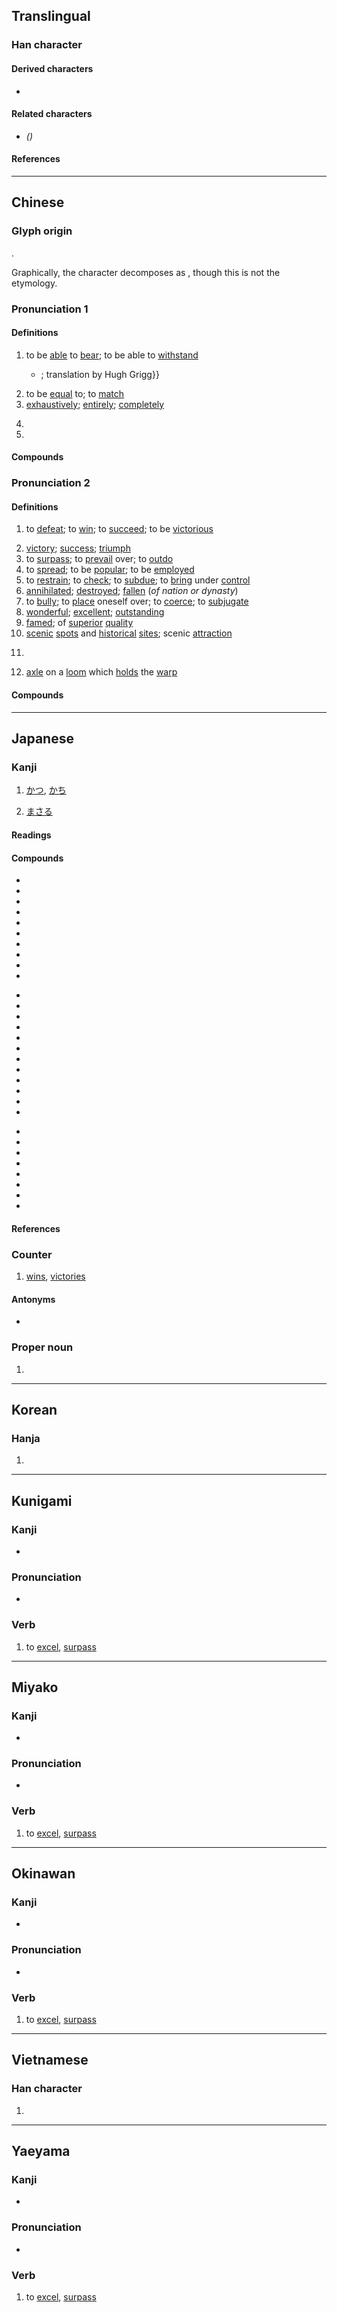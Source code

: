 {{also|胜}}
{{character info/new}}
==Translingual==

===Han character===
{{Han char|rn=19|rad=力|as=10|sn=12|four=79227|canj=BFQS|ids=⿰月劵}} <!-- Note: ⿰⺼劵 is incorrect -->

====Derived characters====
* {{l|mul|[[橳]], [[蕂]], [[𤺩]], [[𩦜]], [[𩻷]], [[𪓺]]}}

====Related characters====
* {{l|mul|[[胜]]}} ''({{w|Simplified Chinese}})''

====References====
{{Han ref|kx=0148.310|dkj=02409|dj=0335.100|hdz=32090.130|uh=52DD}}

----

==Chinese==
{{zh-forms|s=胜}}

===Glyph origin===
{{Han etym}}
{{Han compound|朕|力|c1=p|c2=s|t2=strength|ls=psc}}.

Graphically, the character decomposes as {{Han compound|月|劵}}, though this is not the etymology.

===Pronunciation 1===
{{zh-pron
|m=勝
|c=sing1
|h=pfs=
|md=sĭng
|mn=seng
|w=1sen
|mc=1
|oc=1,1
|cat=v,adv,n
}}

====Definitions====
{{zh-hanzi}}

# to be [[able]] to [[bear]]; to be able to [[withstand]]
#* {{zh-x|我 欲 乘風 歸去，又 恐 瓊樓玉宇，高處 不 勝 寒。|I wish to ride the wind and return there, yet fear the jade towers; in a high dwelling one cannot '''bear''' the cold.|CL|ref={{lang|zh|{{w2|zh|蘇軾}} {{《{{w2|zh|水調歌頭}}》}}}}; translation by Hugh Grigg}}
# to be [[equal]] to; to [[match]]
# [[exhaustively]]; [[entirely]]; [[completely]]
#: {{zh-x|不可勝數|too numerous to count}}
# {{zh-alt-form|升|[[unit]] of [[measure]] for [[grain]] [[volume]]s}}
# {{zh-alt-form|伸|to [[stretch]]}}

====Compounds====
{{zh-der|fold=1|hide_pron=1|不可勝原|不可勝記|嬌嫋不勝|力不自勝|喜不自勝|悲不自勝|不勝|不勝感喟|不勝之態|不能勝數|不可勝書|不可勝言|不勝酒力|不勝負荷|力不勝任|多不勝數|情不自勝|勝任愉快|不勝唏噓|如不勝衣|不勝衣|不勝春|不可勝計|勝衣|不可勝數|不勝其擾|不勝其煩|勝任|不勝枚舉|弱不勝衣|不可勝紀|數不勝數|理不勝辭|指不勝屈|美不勝收|舉不勝舉|防不勝防|樂勝}}

===Pronunciation 2===
{{zh-pron
|m=shèng
|m-s=
|c=sing3
|c-t=
|g=
|h=pfs=sṳn;gd=sen4
|j=
|mb=se̿ng
|md=séng
|mn=sèng
|mn-t=sêng3
|w=2sen
|x=
|mc=2
|oc=2,2
|cat=v,n
}}

====Definitions====
{{zh-hanzi}}

# to [[defeat]]; to [[win]]; to [[succeed]]; to be [[victorious]]
#: {{zh-syn|贏}}
#: {{zh-ant|敗}}
#: {{zh-x|知 可 以 戰 與 不 可 以 戰 者 勝|He will '''triumph''' who knows when to fight and when not to fight.|ref={{w|The Art of War}}, circa 5th century [[BCE]], translation: Lionel Giles, modified|collapsed=y}}
# [[victory]]; [[success]]; [[triumph]]
# to [[surpass]]; to [[prevail]] over; to [[outdo]]
# to [[spread]]; to be [[popular]]; to be [[employed]]
# to [[restrain]]; to [[check]]; to [[subdue]]; to [[bring]] under [[control]]
# [[annihilated]]; [[destroyed]]; [[fallen]] (''of nation or dynasty'')
# to [[bully]]; to [[place]] oneself over; to [[coerce]]; to [[subjugate]]
# [[wonderful]]; [[excellent]]; [[outstanding]]
# [[famed]]; of [[superior]] [[quality]]
# [[scenic]] [[spot]]s and [[historical]] [[site]]s; scenic [[attraction]]
# {{lb|zh|historical}} {{n-g|a kind of [[splendid]] [[jewellery]] worn by [[ancient]] [[women]]}}
# {{lb|zh|historical}} [[axle]] on a [[loom]] which [[hold]]s the [[warp]]

====Compounds====
{{zh-der|人定勝天|勝券在握|力勝|名勝古跡|倚多為勝|勝似|勝之不武|屢戰屢勝|常勝將軍|大勝|尋幽訪勝|優勝|出奇制勝|定勝敗|度假勝地|勝流|慰情勝無|常勝軍|得勝之兵|取勝|制勝|勝常|得勝回朝|德勝頭迴|得勝頭回|得勝口|得勝之師|得勝|克敵制勝|好勝|形勝|人勝節|味勝易牙|勝概|名勝古蹟|勝境|優勝劣敗|常勝家|席勝|不分勝負|名山勝境|勝地|勝景|得勝頭迴|大獲全勝|勝跡|哀兵必勝|勝局|勝負|人眾勝天|乘勝追擊|名勝|反敗為勝|不勝|勝算|勝殘去殺|和勝|吹氣勝蘭|乘勝逐北|不戰而勝|去殺勝殘|引人入勝|勝遊|勝朝|勝利投手|勝利|勝仗|勝事|勝訴|一決勝負|全勝|決勝千里|旛勝|打勝仗|獨擅勝場|求勝|決勝局|爭強鬥勝|穩操勝券|爭勝|戰無不勝|探尋勝跡|打勝|抗戰勝利|矜功負勝|武勝關|穩操勝算|戰勝|決勝|更勝一籌|旗開得勝|戰勝國|春勝|百戰百勝|略勝一籌|班師得勝|爭強賭勝|爭強顯勝|爭強好勝|爭勝要強|濟勝之具|持勝|稍勝一籌|決勝負|料敵制勝|獲勝|每戰必勝|方勝|攬勝圖|攬勝|探奇訪勝|觀光勝地|雄勝|險勝|邪不勝正|避暑勝地|龔勝不屈|覽勝|高人勝士|花勝|習非勝是|聊勝一籌|誇勝道強|陰勝則寒|轉敗為勝|遊覽勝地|臨機制勝|節節勝利|較勝一籌|賭勝|致勝|聊勝於無|綵勝|運籌決勝|必勝}}

{{zh-cat|Elementary}}

----

==Japanese==

===Kanji===
{{ja-kanji|grade=3|rs=力10}}

# {{sense|[[win]] a game}} [[かつ]], [[かち]]
# {{sense|be [[superior]] to}} [[まさる]]

====Readings====
{{ja-readings
|goon=しょう
|kanon=しょう
|kun=か-つ, すぐ-れる, た-える, まさ-る
|nanori=すぐる, すぐろ, とう, のり, ます, よし
}}

====Compounds====
{{top3}}
* {{ja-r|勝気|かちき}}
* {{ja-r|勝鬨|かちどき}}
* {{ja-r|勝ちを千里の外に決す|かち を せんり の ほか に けっす}}
* {{ja-r|殘に勝ち殺を去るべし|ざん に かち さつ を さる べし}}
* {{ja-r|勝引|かちびき}}
* {{ja-r|勝因|しょういん}}
* {{ja-r|勝会|しょうかい}}
* {{ja-r|勝軍|しょうぐん}}
* {{ja-r|勝景|しょうけい}}
* {{ja-r|勝国|しょうこく}}
{{mid3}}
* {{ja-r|勝算|しょうさん}}
* {{ja-r|勝事|しょうじ}}
* {{ja-r|勝状|しょうじょう}}
* {{ja-r|勝迹|しょうせき}}
* {{ja-r|勝絶|しょうぜつ}}
* {{ja-r|勝戦|しょうせん}}
* {{ja-r|勝訴|しょうそ}}
* {{ja-r|勝地|しょうち}}
* {{ja-r|勝致|しょうち}}
* {{ja-r|勝敗|しょうはい}}
* {{ja-r|勝負|しょうぶ}}
* {{ja-r|勝兵|しょうへい}}
{{mid3}}
* {{ja-r|勝友|しょうゆう}}
* {{ja-r|勝遊|しょうゆう}}
* {{ja-r|勝利|しょうり}}
* {{ja-r|勝流|しょうりゅう}}
* {{ja-r|勝麗|しょうれい}}
* {{ja-r|大勝|たいしょう}}
* {{ja-r|名勝|めいしょう}}
* {{ja-r|優勝|ゆうしょう}}
{{bottom}}

====References====
{{ja-kref
|ku=3001
|shift=8F9F
|jis=3E21
|euc=BEA1
|skip=1-4-8
|freq=185
|nelson=3787
|newnelson=553
|halpern=1005
|kld=686
|heisig=1209
|tuttle=4b8.4
}}

===Counter===
{{ja-pos|しょう|counter}}

# [[win]]s, [[victories]]

====Antonyms====
* {{l|ja|敗}}

===Proper noun===
{{ja-pos|まさる|proper}}

# {{given name|male|lang=ja|sort=まさる}}

----

==Korean==

===Hanja===
{{ko-hanja|hangeul=승|rv=seung|mr=sŭng}}

# {{defn|lang=ko|sort=力10}}

----

==Kunigami==

===Kanji===
{{head|xug|kanji}}

* {{ja-readings|kun=[[まさーるん]] ([[勝ーるん]], masaarun)}}

===Pronunciation===
* {{IPA|/masaːɾuŋ/|lang=xug}}

===Verb===
{{head|xug|verb|hiragana|まさーるん|romaji|masaarun}}

# to [[excel]], [[surpass]]

----

==Miyako==

===Kanji===
{{head|mvi|kanji}}

* {{ja-readings|kun=[[まさーㇲ゙]] ([[勝ーㇲ゙]], masaaz)}}

===Pronunciation===
* {{IPA|/masaːz̩/|lang=mvi}}

===Verb===
{{head|mvi|verb|hiragana|まさーㇲ゙|romaji|masaaz}}

# to [[excel]], [[surpass]]

----

==Okinawan==

===Kanji===
{{head|ryu|kanji}}

* {{ja-readings|kun=[[まさゆん]] ([[勝ゆん]], masayun)}}

===Pronunciation===
* {{IPA|/masajuŋ/|lang=ryu}}

===Verb===
{{head|ryu|verb|hiragana|まさゆん|romaji|masayun}}

# to [[excel]], [[surpass]]

----

==Vietnamese==

===Han character===
{{vi-hantu|[[thắng]]|rs=力10}}

# {{defn|lang=vi|sort=力10}}

----

==Yaeyama==

===Kanji===
{{head|rys|kanji}}

* {{ja-readings|kun=[[まさるん]] ([[勝るん]], masarun)}}

===Pronunciation===
* {{IPA|/masaɾuŋ/|lang=rys}}

===Verb===
{{head|rys|verb|hiragana|まさるん|romaji|masarun}}

# to [[excel]], [[surpass]]